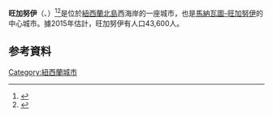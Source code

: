 '''旺加努伊'''（{{lang-en|Wanganui}}、{{lang-mi|Wha-nga-nui}}）<ref>{{cite web|url=http://tvnz.co.nz/national-news/wanganui-whanganui-you-decide-3313977/video|title=Residents free to choose city's spelling|work=TVNZ|accessdate=19 January 2015|archive-date=2012-10-06|archive-url=https://web.archive.org/web/20121006223047/http://tvnz.co.nz/national-news/wanganui-whanganui-you-decide-3313977/video|dead-url=no}}</ref><ref>{{cite web |url=http://www.linz.govt.nz/placenames/consultation-decisions/decisions-archive/20121213 |title=Notice of the Determination of the Minister for Land Information on Assigning Alternative Geographic Names |date=13 December 2012 |publisher=Land Information New Zealand |accessdate=16 March 2013 |archive-url=https://web.archive.org/web/20131015124038/http://www.linz.govt.nz/placenames/consultation-decisions/decisions-archive/20121213 |archive-date=2013-10-15 |dead-url=yes }}</ref>是位於[[紐西蘭|紐西蘭]][[北島|北島]]西海岸的一座城市，也是[[馬納瓦圖-旺加努伊|馬納瓦圖-旺加努伊]]的中心城市。據2015年估計，旺加努伊有人口43,600人。
==参考資料==
{{Reflist}}
[[Category:紐西蘭城市|Category:紐西蘭城市]]